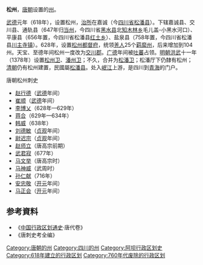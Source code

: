 '''松州'''，[[唐朝|唐朝]]设置的[[州|州]]。

[[武德|武德]]元年（618年），设置松州，[[治所|治所]]在嘉诚（今[[四川省|四川省]][[松潘县|松潘县]]）。下辖嘉诚县、交川县、通轨县（647年归[[当州|当州]]，今四川省[[黑水县|黑水县]]北[[知木林乡|知木林乡]]毛儿盖-小黑水河口）、平康县（656年置，今四川省松潘县[[红土乡|红土乡]]）、盐泉县（758年置，今四川省松潘县[[川主寺镇|川主寺镇]]）。628年，设置[[松州都督府|松州都督府]]，统领[[羌人|羌人]]25个[[羁縻|羁縻]][[州|州]]，后来增加到104州。天宝、至德年间松州一度改为[[交川郡|交川郡]]。[[廣德_(唐朝)|广德]]年间被[[吐蕃|吐蕃]]占领。[[明朝|明朝]][[洪武|洪武]]十一年（1378年）设置[[松州卫|松州卫]]、[[潘州卫|潘州卫]]；不久，合并为[[松潘卫|松潘卫]]；松潘厅下仍隸有松州；[[清朝|清朝]]仍有松州建置，民國屬[[松潘县|松潘县]]。处入[[岷江|岷江]]上游，是四川到[[青海|青海]]的门户。

;唐朝松州刺史
*[[赵行德|赵行德]]（[[武德|武德]]年间）
*[[崔顺|崔顺]]（[[武德|武德]]年间）
*[[李博乂|李博乂]]（628年—629年）
*[[蒋合|蒋合]]（629年—634年）
*[[韩威|韩威]]（638年）
*[[刘德敏|刘德敏]]（[[贞观_(唐朝)|贞观]]年间）
*[[尉迟宗|尉迟宗]]（[[贞观_(唐朝)|贞观]]年间）
*[[赵师立|赵师立]]（唐高宗前期）
*[[武君寂|武君寂]]（677年）
*[[马文举|马文举]]（唐高宗时）
*[[马神威|马神威]]（武周时）
*[[孙仁献|孙仁献]]（716年）
*[[安忠敬|安忠敬]]（[[开元|开元]]年间）
*[[马正会|马正会]]（[[开元|开元]]年间）

== 参考資料 ==
* 《[[中国行政区划通史|中国行政区划通史]]·唐代卷》
* 《唐刺史考全编》
{{唐朝行政區劃|nocat}}

{{DEFAULTSORT:S}}
[[Category:唐朝的州|Category:唐朝的州]]
[[Category:四川的州|Category:四川的州]]
[[Category:阿坝行政区划史|Category:阿坝行政区划史]]
[[Category:618年建立的行政区划|Category:618年建立的行政区划]]
[[Category:760年代废除的行政区划|Category:760年代废除的行政区划]]
